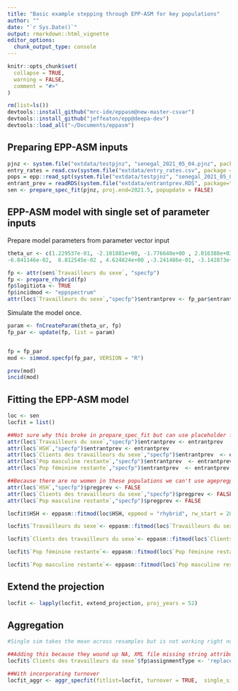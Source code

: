 ```yaml
---
title: "Basic example stepping through EPP-ASM for key populations"
author: ""
date: "`r Sys.Date()`"
output: rmarkdown::html_vignette
editor_options: 
  chunk_output_type: console
---
```

  
```r
knitr::opts_chunk$set(
  collapse = TRUE,
  warning = FALSE,
  comment = "#>"
)
```


```r
rm(list=ls())
devtools::install_github("mrc-ide/eppasm@new-master-csvar")
devtools::install_github("jeffeaton/epp@deepa-dev")
devtools::load_all("~/Documents/eppasm")

```

## Preparing EPP-ASM inputs

```r

pjnz <- system.file("extdata/testpjnz", "senegal_2021_05_04.pjnz", package="eppasm")
entry_rates = read.csv(system.file("extdata/entry_rates.csv", package = "eppasm"))
pops = epp::read_spt(system.file("extdata/testpjnz", "senegal_2021_05_04.pjnz", package="eppasm"))
entrant_prev = readRDS(system.file("extdata/entrantprev.RDS", package="eppasm"))
sen <- prepare_spec_fit(pjnz, proj.end=2021.5, popupdate = FALSE)

```

## EPP-ASM model with single set of parameter inputs

Prepare model parameters from parameter vector input
```r
theta_ur <- c(1.229537e-01, -2.101881e+00, -1.776640e+00 , 2.016388e+03,  9.474221e-03,
-6.841146e-02,  6.812545e-02 , 4.624824e+00 ,-3.241486e-01, -3.142873e+00)

fp <- attr(sen$`Travailleurs du sexe`, "specfp")
fp <- prepare_rhybrid(fp)
fp$logitiota <- TRUE
fp$incidmod <- "eppspectrum"
attr(loc$`Travailleurs du sexe`,"specfp")$entrantprev <- fp_par$entrantprev

```

Simulate the model once.

```r
param <- fnCreateParam(theta_ur, fp)
fp_par <- update(fp, list = param)


fp = fp_par
mod <- simmod.specfp(fp_par, VERSION = "R")

prev(mod)
incid(mod)


```


## Fitting the EPP-ASM model

```r
loc <- sen
locfit = list()

##Not sure why this broke in prepare_spec_fit but can use placeholder for now
attr(loc$`Travailleurs du sexe`,"specfp")$entrantprev <- entrantprev
attr(loc$`HSH`,"specfp")$entrantprev <- entrantprev
attr(loc$`Clients des travailleurs du sexe`,"specfp")$entrantprev  <- entrantprev
attr(loc$`Pop masculine restante`,"specfp")$entrantprev  <- entrantprev
attr(loc$`Pop féminine restante`,"specfp")$entrantprev  <- entrantprev

##Because there are no women in these populations we can't use agepregprev function...
attr(loc$`HSH`,"specfp")$pregprev <- FALSE  
attr(loc$`Clients des travailleurs du sexe`,"specfp")$pregprev <- FALSE  
attr(loc$`Pop masculine restante`,"specfp")$pregprev <- FALSE  

locfit$HSH <- eppasm::fitmod(loc$HSH, eppmod = "rhybrid", rw_start = 2005,B0=1e3, B=1e2, opt_iter = 1, number_k=250, optfit = TRUE)

locfit$`Travailleurs du sexe`<- eppasm::fitmod(loc$`Travailleurs du sexe`, eppmod = "rhybrid", rw_start = 2005,B0=1e3, B=1e2, opt_iter = 1, number_k=250, optfit = TRUE)

locfit$`Clients des travailleurs du sexe`<- eppasm::fitmod(loc$`Clients des travailleurs du sexe`, eppmod = "rhybrid",rw_start = 2005,B0=1e3, B=1e2, opt_iter = 1, number_k=250, optfit = TRUE,opthess=FALSE)

locfit$`Pop féminine restante`<- eppasm::fitmod(loc$`Pop féminine restante`,  eppmod = "rhybrid",  rw_start = 2005,B0=1e3, B=1e2, opt_iter = 1, number_k=250, optfit = TRUE)

locfit$`Pop masculine restante`<- eppasm::fitmod(loc$`Pop masculine restante`,  eppmod = "rhybrid", rw_start = 2005, B0=1e3, B=1e2, opt_iter = 1, number_k=250, optfit = TRUE)

```

## Extend the projection

```r
locfit <- lapply(locfit, extend_projection, proj_years = 52)

```

## Aggregation

```r
#Single sim takes the mean across resamples but is not working right now - resulting in Nan- Instead, set to just take first 2 resamples for testing

##Adding this because they wound up NA, XML file missing string attribute
locfit$`Clients des travailleurs du sexe`$fp$assignmentType <- 'replace'

##With incorporating turnover
locfit_aggr <- aggr_specfit(fitlist=locfit, turnover = TRUE,  single_sim = FALSE)

```
